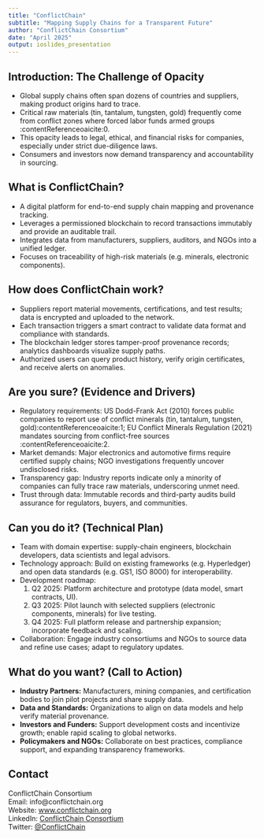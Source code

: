 ```yaml
---
title: "ConflictChain"
subtitle: "Mapping Supply Chains for a Transparent Future"
author: "ConflictChain Consortium"
date: "April 2025"
output: ioslides_presentation
---
```


## Introduction: The Challenge of Opacity

- Global supply chains often span dozens of countries and suppliers, making product origins hard to trace.
- Critical raw materials (tin, tantalum, tungsten, gold) frequently come from conflict zones where forced labor funds armed groups&#8203;:contentReference[oaicite:0]{index=0}.
- This opacity leads to legal, ethical, and financial risks for companies, especially under strict due-diligence laws.
- Consumers and investors now demand transparency and accountability in sourcing.

## What is ConflictChain?

- A digital platform for end-to-end supply chain mapping and provenance tracking.
- Leverages a permissioned blockchain to record transactions immutably and provide an auditable trail.
- Integrates data from manufacturers, suppliers, auditors, and NGOs into a unified ledger.
- Focuses on traceability of high-risk materials (e.g. minerals, electronic components).

## How does ConflictChain work?

- Suppliers report material movements, certifications, and test results; data is encrypted and uploaded to the network.
- Each transaction triggers a smart contract to validate data format and compliance with standards.
- The blockchain ledger stores tamper-proof provenance records; analytics dashboards visualize supply paths.
- Authorized users can query product history, verify origin certificates, and receive alerts on anomalies.

## Are you sure? (Evidence and Drivers)

- Regulatory requirements: US Dodd-Frank Act (2010) forces public companies to report use of conflict minerals (tin, tantalum, tungsten, gold)&#8203;:contentReference[oaicite:1]{index=1}; EU Conflict Minerals Regulation (2021) mandates sourcing from conflict-free sources&#8203;:contentReference[oaicite:2]{index=2}.
- Market demands: Major electronics and automotive firms require certified supply chains; NGO investigations frequently uncover undisclosed risks.
- Transparency gap: Industry reports indicate only a minority of companies can fully trace raw materials, underscoring unmet need.
- Trust through data: Immutable records and third-party audits build assurance for regulators, buyers, and communities.

## Can you do it? (Technical Plan)

- Team with domain expertise: supply-chain engineers, blockchain developers, data scientists and legal advisors.
- Technology approach: Build on existing frameworks (e.g. Hyperledger) and open data standards (e.g. GS1, ISO 8000) for interoperability.
- Development roadmap:
  1. Q2 2025: Platform architecture and prototype (data model, smart contracts, UI).
  2. Q3 2025: Pilot launch with selected suppliers (electronic components, minerals) for live testing.
  3. Q4 2025: Full platform release and partnership expansion; incorporate feedback and scaling.
- Collaboration: Engage industry consortiums and NGOs to source data and refine use cases; adapt to regulatory updates.

## What do you want? (Call to Action)

- **Industry Partners:** Manufacturers, mining companies, and certification bodies to join pilot projects and share supply data.
- **Data and Standards:** Organizations to align on data models and help verify material provenance.
- **Investors and Funders:** Support development costs and incentivize growth; enable rapid scaling to global networks.
- **Policymakers and NGOs:** Collaborate on best practices, compliance support, and expanding transparency frameworks.

## Contact

ConflictChain Consortium  
Email: info@conflictchain.org  
Website: [www.conflictchain.org](https://www.conflictchain.org)  
LinkedIn: [ConflictChain Consortium](https://www.linkedin.com/company/conflictchain)  
Twitter: [@ConflictChain](https://twitter.com/ConflictChain)  
